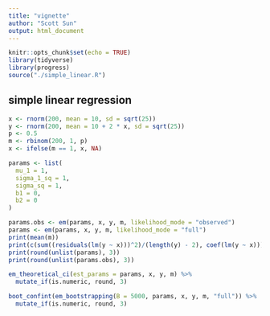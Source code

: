 ```yaml
---
title: "vignette"
author: "Scott Sun"
output: html_document
---
```


```r
knitr::opts_chunk$set(echo = TRUE)
library(tidyverse)
library(progress)
source("./simple_linear.R")
```

## simple linear regression

```r
x <- rnorm(200, mean = 10, sd = sqrt(25))
y <- rnorm(200, mean = 10 + 2 * x, sd = sqrt(25))
p <- 0.5
m <- rbinom(200, 1, p)
x <- ifelse(m == 1, x, NA)
```

```r
params <- list(
  mu_1 = 1,
  sigma_1_sq = 1,
  sigma_sq = 1,
  b1 = 0,
  b2 = 0
)

params.obs <- em(params, x, y, m, likelihood_mode = "observed")
params <- em(params, x, y, m, likelihood_mode = "full")
print(mean(m))
print(c(sum((residuals(lm(y ~ x)))^2)/(length(y) - 2), coef(lm(y ~ x))))
print(round(unlist(params), 3))
print(round(unlist(params.obs), 3))
```

```r
em_theoretical_ci(est_params = params, x, y, m) %>% 
  mutate_if(is.numeric, round, 3)
```

```r
boot_confint(em_bootstrapping(B = 5000, params, x, y, m, "full")) %>% 
  mutate_if(is.numeric, round, 3)
```

